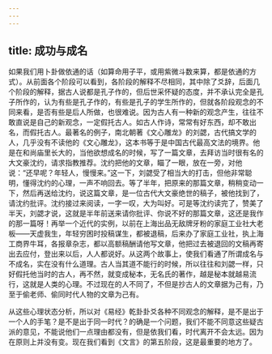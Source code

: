 ```yaml
---
---
---
```

title: 成功与成名
---




如果我们用卜卦做依通的话（如算命用子平，或用紫微斗数来算，都是依通的方式）。从前面各个阶段可以看到，各阶段的解释不尽相同，其中除了爻辞，后面几个阶段的解释，据古人说都是孔子作的，但后世采怀疑的态度，并不承认完全是孔子所作的，认为有些是孔子作的，有些是孔子的学生所作的，但就各阶段观念的不同来看，是否有些是后人所做，也很难说。因为古人有一种新的观念产生，往往不敢直说是自己的新观念，一定假托古人。如古人作诗，常常有好东西，却不敢出名，而假托古人。最著名的例子，南北朝著《文心雕龙》的刘勰，古代搞文学的人，几乎没有不读他的《文心雕龙》，这本书等于是中国古代最高文法的境界。他是在和尚庙里长大的，当他欲想成名的时候，写了一篇文章，去拜访当时很有名的大文豪沈约，请求指教推荐。沈约把他的文章，瞄了一眼，放在一旁，对他说：“还早呢？年轻人，慢慢来。”这一下，刘勰受了相当大的打击，但他非常聪明，懂得沈约的心理，一声不响回去。等了半年，把原来的那篇文章，稍稍变动一下，然后再送给沈约，说这篇文章，是一位古代大文豪绝世的稿子，被他找到了，请沈约批评。沈约接过来阅读，一字一叹，大为叫好。可是等沈约读完了，赞美了半天，刘勰才说，这就是半年前送来请你批评、你说不好的那篇文章，这还是我作的那一篇呀！再举一个近代的实例，以前在上海出品无敌牌牙粉的家庭工业社大老板——天虚我生，年轻穷困时投稿谋生，都被退稿，后来办了家庭工业社，执上海工商界牛耳，各报章杂志，都以高额稿酬请他写文章，他把过去被退回的文稿再寄出去应付，登出来以后，人人都说好。从这两个故事上，使我们看通了所谓成名与不成名，实在没有什么道理。古人当其道不能行的时候，所以往往和刘勰一样，只好假托他当时的古人，再不然，就变成秘本，无名氏的著作，越是秘本就越易流行，这就是人类的心理。不过现在的人不同了，不但是抄古人的文章据为己有，乃至于偷老师、偷同时代人物的文章为己有。

从这些心理状态分析，所以对《易经》乾卦卦爻各种不同观念的解释，是不是出于一个人的手笔？是不是出于同一时代？的确是一个问题，我们不能不同意这些疑古派的意见，不能说他们一点理由都没有，但是依我们看，时代离开不会太远。因为在原则上并没有变。现在我们看到《文言》的第五阶段，这是最重要的地方了。